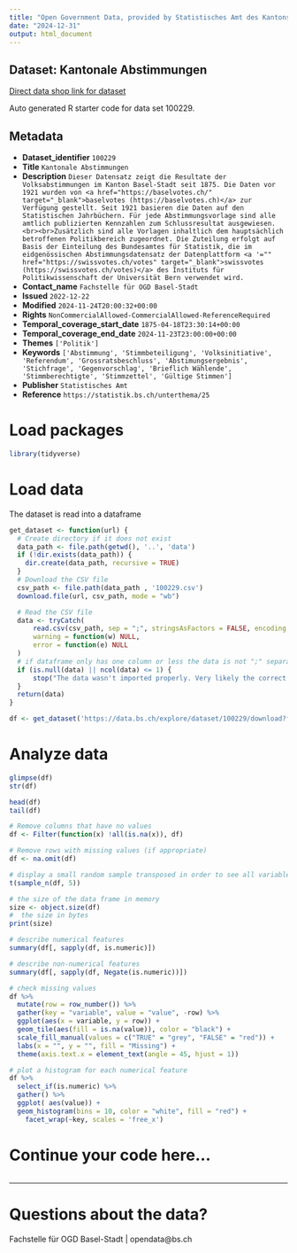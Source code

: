 ```yaml
---
title: "Open Government Data, provided by Statistisches Amt des Kantons Basel-Stadt - Fachstelle OGD"
date: "2024-12-31"
output: html_document
---
```


## Dataset: Kantonale Abstimmungen

[Direct data shop link for dataset](https://data.bs.ch/explore/dataset/100229)

Auto generated R starter code for data set 100229.

## Metadata

- **Dataset_identifier** `100229`
- **Title** `Kantonale Abstimmungen`
- **Description** `Dieser Datensatz zeigt die Resultate der Volksabstimmungen im Kanton Basel-Stadt seit 1875. Die Daten vor 1921 wurden von <a href="https://baselvotes.ch/" target="_blank">baselvotes (https://baselvotes.ch)</a> zur Verfügung gestellt. Seit 1921 basieren die Daten auf den Statistischen Jahrbüchern. Für jede Abstimmungsvorlage sind alle amtlich publizierten Kennzahlen zum Schlussresultat ausgewiesen.<br><br>Zusätzlich sind alle Vorlagen inhaltlich dem hauptsächlich betroffenen Politikbereich zugeordnet. Die Zuteilung erfolgt auf Basis der Einteilung des Bundesamtes für Statistik, die im eidgenössischen Abstimmungsdatensatz der Datenplattform <a '="" href="https://swissvotes.ch/votes" target="_blank">swissvotes (https://swissvotes.ch/votes)</a> des Instituts für Politikwissenschaft der Universität Bern verwendet wird.`
- **Contact_name** `Fachstelle für OGD Basel-Stadt`
- **Issued** `2022-12-22`
- **Modified** `2024-11-24T20:00:32+00:00`
- **Rights** `NonCommercialAllowed-CommercialAllowed-ReferenceRequired`
- **Temporal_coverage_start_date** `1875-04-18T23:30:14+00:00`
- **Temporal_coverage_end_date** `2024-11-23T23:00:00+00:00`
- **Themes** `['Politik']`
- **Keywords** `['Abstimmung', 'Stimmbeteiligung', 'Volksinitiative', 'Referendum', 'Grossratsbeschluss', 'Abstimungsergebnis', 'Stichfrage', 'Gegenvorschlag', 'Brieflich Wählende', 'Stimmberechtigte', 'Stimmzettel', 'Gültige Stimmen']`
- **Publisher** `Statistisches Amt`
- **Reference** `https://statistik.bs.ch/unterthema/25`


# Load packages

```r

library(tidyverse)
```

# Load data

The dataset is read into a dataframe

```r
get_dataset <- function(url) {
  # Create directory if it does not exist
  data_path <- file.path(getwd(), '..', 'data')
  if (!dir.exists(data_path)) {
    dir.create(data_path, recursive = TRUE)
  }
  # Download the CSV file
  csv_path <- file.path(data_path , '100229.csv')
  download.file(url, csv_path, mode = "wb")

  # Read the CSV file
  data <- tryCatch(
      read.csv(csv_path, sep = ";", stringsAsFactors = FALSE, encoding = "UTF-8"),
      warning = function(w) NULL,
      error = function(e) NULL
  )
  # if dataframe only has one column or less the data is not ";" separated
  if (is.null(data) || ncol(data) <= 1) {
      stop("The data wasn't imported properly. Very likely the correct separator couldn't be found.\nPlease check the dataset manually and adjust the code.")
  }
  return(data)
}
```

```r

df <- get_dataset('https://data.bs.ch/explore/dataset/100229/download?format=csv&timezone=Europe%2FZurich')

```

# Analyze data

```r

glimpse(df)
str(df)

head(df)
tail(df)

```

```r
# Remove columns that have no values
df <- Filter(function(x) !all(is.na(x)), df)

# Remove rows with missing values (if appropriate)
df <- na.omit(df)
```

```r
# display a small random sample transposed in order to see all variables
t(sample_n(df, 5))
```

```r
# the size of the data frame in memory
size <- object.size(df)
#  the size in bytes
print(size)
```

```r
# describe numerical features
summary(df[, sapply(df, is.numeric)])
```

```r
# describe non-numerical features
summary(df[, sapply(df, Negate(is.numeric))])
```

```r
# check missing values
df %>%
  mutate(row = row_number()) %>%
  gather(key = "variable", value = "value", -row) %>%
  ggplot(aes(x = variable, y = row)) +
  geom_tile(aes(fill = is.na(value)), color = "black") +
  scale_fill_manual(values = c("TRUE" = "grey", "FALSE" = "red")) +
  labs(x = "", y = "", fill = "Missing") +
  theme(axis.text.x = element_text(angle = 45, hjust = 1))
```

```r
# plot a histogram for each numerical feature
df %>%
  select_if(is.numeric) %>%
  gather() %>%
  ggplot( aes(value)) +
  geom_histogram(bins = 10, color = "white", fill = "red") +
    facet_wrap(~key, scales = 'free_x')
```

# Continue your code here...

```r

```
------------------------------------------------------------------------

# Questions about the data?

Fachstelle für OGD Basel-Stadt | opendata@bs.ch
